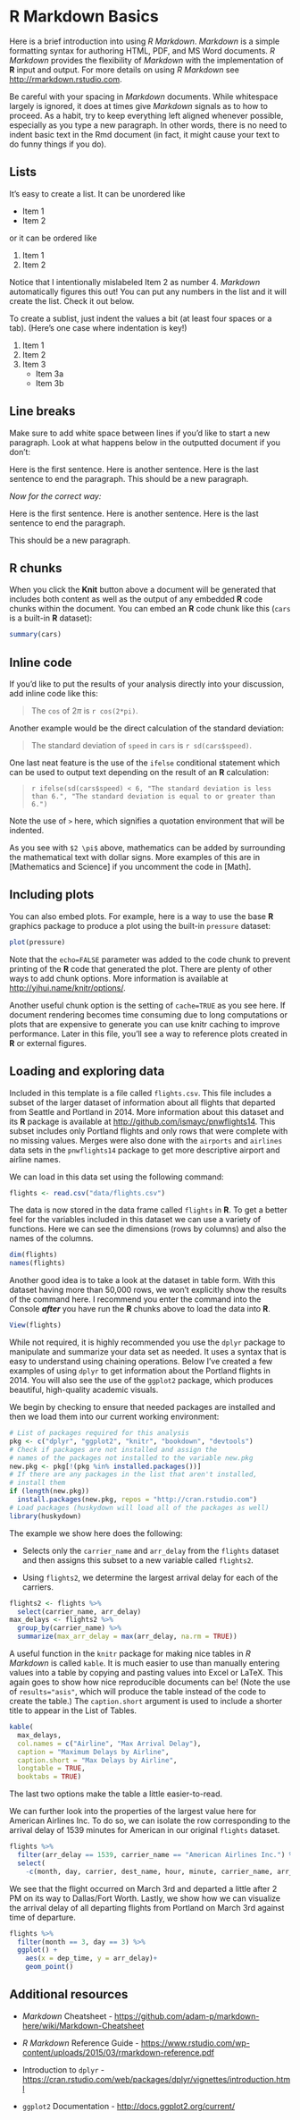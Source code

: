 <!--
The {\#rmd-basics} text after the chapter declaration will allow us to link
throughout the document back to the beginning of Chapter 1. These labels will
automatically be generated (if not specified) by changing the spaces to hyphens
and capital letters to lowercase. Look for the reference to this label at the
beginning of Chapter 2.
-->

# R Markdown Basics {#rmd-basics}

Here is a brief introduction into using *R Markdown*. *Markdown* is a simple
formatting syntax for authoring HTML, PDF, and MS Word documents. *R Markdown*
provides the flexibility of *Markdown* with the implementation of **R** input
and output. For more details on using *R Markdown* see
<http://rmarkdown.rstudio.com>.

Be careful with your spacing in *Markdown* documents. While whitespace largely
is ignored, it does at times give *Markdown* signals as to how to proceed. As a
habit, try to keep everything left aligned whenever possible, especially as you
type a new paragraph. In other words, there is no need to indent basic text in
the Rmd document (in fact, it might cause your text to do funny things if you
do).

## Lists

It's easy to create a list.  It can be unordered like

* Item 1
* Item 2

or it can be ordered like

1. Item 1
4. Item 2

Notice that I intentionally mislabeled Item 2 as number 4. *Markdown*
automatically figures this out! You can put any numbers in the list and it will
create the list. Check it out below.

To create a sublist, just indent the values a bit (at least four spaces or a
tab). (Here's one case where indentation is key!)

1. Item 1
1. Item 2
1. Item 3
    - Item 3a
    - Item 3b

## Line breaks

Make sure to add white space between lines if you'd like to start a new
paragraph. Look at what happens below in the outputted document if you don't:

Here is the first sentence. Here is another sentence. Here is the last sentence
to end the paragraph. This should be a new paragraph.

*Now for the correct way:*

Here is the first sentence. Here is another sentence. Here is the last sentence
to end the paragraph.

This should be a new paragraph.

## R chunks

When you click the **Knit** button above a document will be generated that
includes both content as well as the output of any embedded **R** code chunks
within the document. You can embed an **R** code chunk like this (`cars` is a
built-in **R** dataset):

``` r
summary(cars)
```

## Inline code

If you'd like to put the results of your analysis directly into your discussion,
add inline code like this:

> The `cos` of $2 \pi$ is `r cos(2*pi)`. 

Another example would be the direct calculation of the standard deviation:

> The standard deviation of `speed` in `cars` is `r sd(cars$speed)`.

One last neat feature is the use of the `ifelse` conditional statement which can
be used to output text depending on the result of an **R** calculation:

> `r ifelse(sd(cars$speed) < 6, "The standard deviation is less than 6.", "The standard deviation is equal to or greater than 6.")`

Note the use of `>` here, which signifies a quotation environment that will be
indented.

As you see with `$2 \pi$` above, mathematics can be added by surrounding the
mathematical text with dollar signs. More examples of this are in [Mathematics
and Science] if you uncomment the code in [Math].

## Including plots

You can also embed plots. For example, here is a way to use the base **R**
graphics package to produce a plot using the built-in `pressure` dataset:

```r
plot(pressure)
```

Note that the `echo=FALSE` parameter was added to the code chunk to prevent
printing of the **R** code that generated the plot. There are plenty of other
ways to add chunk options. More information is available at
<http://yihui.name/knitr/options/>.  

Another useful chunk option is the setting of `cache=TRUE` as you see here. If
document rendering becomes time consuming due to long computations or plots that
are expensive to generate you can use knitr caching to improve performance.
Later in this file, you'll see a way to reference plots created in **R** or
external figures.

## Loading and exploring data

Included in this template is a file called `flights.csv`. This file includes a
subset of the larger dataset of information about all flights that departed from
Seattle and Portland in 2014. More information about this dataset and its **R**
package is available at <http://github.com/ismayc/pnwflights14>. This subset
includes only Portland flights and only rows that were complete with no missing
values. Merges were also done with the `airports` and `airlines` data sets in
the `pnwflights14` package to get more descriptive airport and airline names.

We can load in this data set using the following command:

```r
flights <- read.csv("data/flights.csv")
```

The data is now stored in the data frame called `flights` in **R**. To get a
better feel for the variables included in this dataset we can use a variety of
functions. Here we can see the dimensions (rows by columns) and also the names
of the columns.

```r
dim(flights)
names(flights)
```

Another good idea is to take a look at the dataset in table form. With this
dataset having more than 50,000 rows, we won't explicitly show the results of
the command here. I recommend you enter the command into the Console ***after***
you have run the **R** chunks above to load the data into **R**.

```r
View(flights)
```

While not required, it is highly recommended you use the `dplyr` package to
manipulate and summarize your data set as needed. It uses a syntax that is easy
to understand using chaining operations. Below I've created a few examples of
using `dplyr` to get information about the Portland flights in 2014. You will
also see the use of the `ggplot2` package, which produces beautiful,
high-quality academic visuals.

We begin by checking to ensure that needed packages are installed and then we
load them into our current working environment:

```r
# List of packages required for this analysis
pkg <- c("dplyr", "ggplot2", "knitr", "bookdown", "devtools")
# Check if packages are not installed and assign the
# names of the packages not installed to the variable new.pkg
new.pkg <- pkg[!(pkg %in% installed.packages())]
# If there are any packages in the list that aren't installed,
# install them
if (length(new.pkg))
  install.packages(new.pkg, repos = "http://cran.rstudio.com")
# Load packages (huskydown will load all of the packages as well)
library(huskydown)
```

\clearpage

The example we show here does the following:

  - Selects only the `carrier_name` and `arr_delay` from the `flights` dataset
    and then assigns this subset to a new variable called `flights2`.

  - Using `flights2`, we determine the largest arrival delay for each of the
    carriers.

```r
flights2 <- flights %>% 
  select(carrier_name, arr_delay)
max_delays <- flights2 %>% 
  group_by(carrier_name) %>%
  summarize(max_arr_delay = max(arr_delay, na.rm = TRUE))
```

A useful function in the `knitr` package for making nice tables in *R Markdown*
is called `kable`. It is much easier to use than manually entering values into a
table by copying and pasting values into Excel or LaTeX. This again goes to show
how nice reproducible documents can be! (Note the use of `results="asis"`,
which will produce the table instead of the code to create the table.) The
`caption.short` argument is used to include a shorter title to appear in the
List of Tables.

```r
kable(
  max_delays, 
  col.names = c("Airline", "Max Arrival Delay"),
  caption = "Maximum Delays by Airline",
  caption.short = "Max Delays by Airline",
  longtable = TRUE,
  booktabs = TRUE)
```

The last two options make the table a little easier-to-read.

We can further look into the properties of the largest value here for American
Airlines Inc. To do so, we can isolate the row corresponding to the arrival
delay of 1539 minutes for American in our original `flights` dataset.

```r
flights %>% 
  filter(arr_delay == 1539, carrier_name == "American Airlines Inc.") %>%
  select(
    -c(month, day, carrier, dest_name, hour, minute, carrier_name, arr_delay))
```

We see that the flight occurred on March 3rd and departed a little after 2 PM on
its way to Dallas/Fort Worth. Lastly, we show how we can visualize the arrival
delay of all departing flights from Portland on March 3rd against time of
departure.

```r
flights %>% 
  filter(month == 3, day == 3) %>%
  ggplot() + 
    aes(x = dep_time, y = arr_delay)+ 
    geom_point()
```

## Additional resources

  - *Markdown* Cheatsheet -
    <https://github.com/adam-p/markdown-here/wiki/Markdown-Cheatsheet>

  - *R Markdown* Reference Guide -
    <https://www.rstudio.com/wp-content/uploads/2015/03/rmarkdown-reference.pdf>

  - Introduction to `dplyr` -
    <https://cran.rstudio.com/web/packages/dplyr/vignettes/introduction.html>

  - `ggplot2` Documentation - <http://docs.ggplot2.org/current/>
